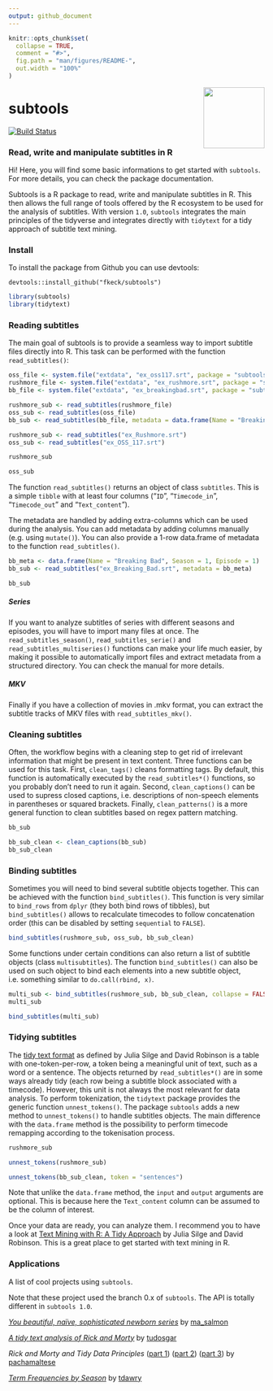 ```yaml
---
output: github_document
---
```


<!-- README.md is generated from README.Rmd. Please edit that file -->

```r
knitr::opts_chunk$set(
  collapse = TRUE,
  comment = "#>",
  fig.path = "man/figures/README-",
  out.width = "100%"
)
```

<img src="man/figures/subtools.png" width="120" align="right" />

# subtools
[![Build Status](https://travis-ci.org/fkeck/subtools.svg?branch=master)](https://travis-ci.org/fkeck/subtools)

### Read, write and manipulate subtitles in R

Hi! Here, you will find some basic informations to get started with `subtools`. For more details, you can check the package documentation.

Subtools is a R package to read, write and manipulate subtitles in R. This then allows the full range of tools offered by the R ecosystem to be used for the analysis of subtitles. With version `1.0`, `subtools` integrates the main principles of the tidyverse and integrates directly with `tidytext` for a tidy approach of subtitle text mining.

### Install
To install the package from Github you can use devtools:

    devtools::install_github("fkeck/subtools")


```r
library(subtools)
library(tidytext)
```


### Reading subtitles

The main goal of subtools is to provide a seamless way to import subtitle files directly into R. This task can be performed with the function `read_subtitles()`:


```r
oss_file <- system.file("extdata", "ex_oss117.srt", package = "subtools")
rushmore_file <- system.file("extdata", "ex_rushmore.srt", package = "subtools")
bb_file <- system.file("extdata", "ex_breakingbad.srt", package = "subtools")

rushmore_sub <- read_subtitles(rushmore_file)
oss_sub <- read_subtitles(oss_file)
bb_sub <- read_subtitles(bb_file, metadata = data.frame(Name = "Breaking Bad", Season = 1, Episode = 1))

```

```r
rushmore_sub <- read_subtitles("ex_Rushmore.srt")
oss_sub <- read_subtitles("ex_OSS_117.srt")

```


```r
rushmore_sub

oss_sub
```

The function `read_subtitles()` returns an object of class `subtitles`. This is a simple `tibble` with at least four columns ("`ID`", "`Timecode_in`", "`Timecode_out`" and "`Text_content`").

The metadata are handled by adding extra-columns which can be used during the analysis. You can add metadata by adding columns manually (e.g. using `mutate()`). You can also provide a 1-row data.frame of metadata to the function `read_subtitles()`.

```r
bb_meta <- data.frame(Name = "Breaking Bad", Season = 1, Episode = 1)
bb_sub <- read_subtitles("ex_Breaking_Bad.srt", metadata = bb_meta)
```

```r
bb_sub
```


##### Series

If you want to analyze subtitles of series with different seasons and episodes, you will have to import many files at once. The `read_subtitles_season()`, `read_subtitles_serie()` and `read_subtitles_multiseries()` functions can make your life much easier, by making it possible to automatically import files and extract metadata from a structured directory. You can check the manual for more details.

##### MKV

Finally if you have a collection of movies in .mkv format, you can extract the subtitle tracks of MKV files with `read_subtitles_mkv()`.


### Cleaning subtitles

Often, the workflow begins with a cleaning step to get rid of irrelevant information that might be present in text content. Three functions can be used for this task. First, `clean_tags()` cleans formatting tags. By default, this function is automatically executed by the `read_subtitles*()` functions, so you probably don't need to run it again. Second, `clean_captions()` can be used to supress closed captions, i.e. descriptions of non-speech elements in parentheses or squared brackets. Finally, `clean_patterns()` is a more general function to clean subtitles based on regex pattern matching.

```r
bb_sub

bb_sub_clean <- clean_captions(bb_sub)
bb_sub_clean
```


### Binding subtitles

Sometimes you will need to bind several subtitle objects together. This can be achieved with the function `bind_subtitles()`. This function is very similar to `bind_rows` from `dplyr` (they both bind rows of tibbles), but `bind_subtitles()` allows to recalculate timecodes to follow concatenation order (this can be disabled by setting `sequential` to `FALSE`).

```r
bind_subtitles(rushmore_sub, oss_sub, bb_sub_clean)
```


Some functions under certain conditions can also return a list of subtitle objects (class `multisubtitles`). The function `bind_subtitles()` can also be used on such object to bind each elements into a new subtitle object, i.e. something similar to `do.call(rbind, x)`.

```r
multi_sub <- bind_subtitles(rushmore_sub, bb_sub_clean, collapse = FALSE, sequential = FALSE)
multi_sub

bind_subtitles(multi_sub)
```



### Tidying subtitles
The [tidy text format](https://www.tidytextmining.com/tidytext.html) as defined by Julia Silge and David Robinson is a table with one-token-per-row, a token being a meaningful unit of text, such as a word or a sentence. The objects returned by `read_subtitles*()` are in some ways already tidy (each row being a subtitle block associated with a timecode). However, this unit is not always the most relevant for data analysis. To perform tokenization, the `tidytext` package provides the generic function `unnest_tokens()`. The package `subtools` adds a new method to `unnest_tokens()` to handle subtitles objects. The main difference with the `data.frame` method is the possibility to perform timecode remapping according to the tokenisation process.

```r
rushmore_sub

unnest_tokens(rushmore_sub)

unnest_tokens(bb_sub_clean, token = "sentences")
```

Note that unlike the `data.frame` method, the `input` and `output` arguments are optional. This is because here the `Text_content` column can be assumed to be the column of interest.

Once your data are ready, you can analyze them. I recommend you to have a look at [Text Mining with R: A Tidy Approach](https://www.tidytextmining.com/) by Julia Silge and David Robinson. This is a great place to get started with text mining in R.


### Applications
A list of cool projects using `subtools`.

Note that these project used the branch 0.x of `subtools`. The API is totally different in `subtools 1.0`.

[*You beautiful, naïve, sophisticated newborn series*](http://www.masalmon.eu/2017/11/05/newborn-serie/)
by [ma_salmon](https://twitter.com/ma_salmon)

[*A tidy text analysis of Rick and Morty*](http://tamaszilagyi.com/blog/a-tidy-text-analysis-of-rick-and-morty/)
by [tudosgar](https://twitter.com/tudosgar) 

*Rick and Morty and Tidy Data Principles*
([part 1](http://pacha.hk/2017-10-13_rick_and_morty_tidy_data.html))
([part 2](http://pacha.hk/2017-10-22_rick_and_morty_tidy_data_2.html))
([part 3](http://pacha.hk/2017-11-06_rick_and_morty_tidy_data_3.html))
by [pachamaltese](https://twitter.com/pachamaltese)

[*Term Frequencies by Season*](https://twitter.com/tdawry/status/919055698427809792)
by [tdawry](https://twitter.com/tdawry)






